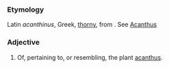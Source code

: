 ===Etymology===
Latin ''acanthinus'', Greek, [[thorny]], from . See [[Acanthus]]
===Adjective===
#Of, pertaining to, or resembling, the plant [[acanthus]].